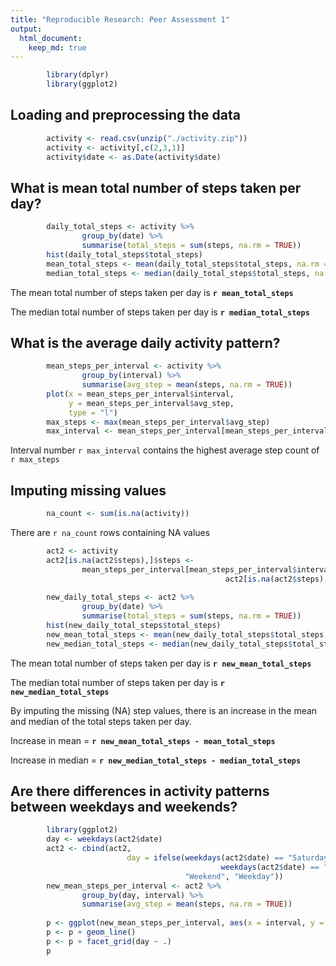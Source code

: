 ```yaml
---
title: "Reproducible Research: Peer Assessment 1"
output: 
  html_document:
    keep_md: true
---
```

```r
        library(dplyr)
        library(ggplot2)
```

## Loading and preprocessing the data

```r
        activity <- read.csv(unzip("./activity.zip"))
        activity <- activity[,c(2,3,1)]
        activity$date <- as.Date(activity$date)
```


## What is mean total number of steps taken per day?

```r
        daily_total_steps <- activity %>% 
                group_by(date) %>% 
                summarise(total_steps = sum(steps, na.rm = TRUE))
        hist(daily_total_steps$total_steps)
        mean_total_steps <- mean(daily_total_steps$total_steps, na.rm = TRUE)
        median_total_steps <- median(daily_total_steps$total_steps, na.rm = TRUE)
```
The mean total number of steps taken per day is **`r mean_total_steps`**

The median total number of steps taken per day is **`r median_total_steps`**


## What is the average daily activity pattern?

```r
        mean_steps_per_interval <- activity %>% 
                group_by(interval) %>% 
                summarise(avg_step = mean(steps, na.rm = TRUE))
        plot(x = mean_steps_per_interval$interval, 
             y = mean_steps_per_interval$avg_step, 
             type = "l")
        max_steps <- max(mean_steps_per_interval$avg_step)
        max_interval <- mean_steps_per_interval[mean_steps_per_interval$avg_step == max_steps,]$interval
```


Interval number `r max_interval` contains the highest average step count of `r max_steps`


## Imputing missing values

```r
        na_count <- sum(is.na(activity))
```

There are `r na_count` rows containing NA values

```r
        act2 <- activity
        act2[is.na(act2$steps),]$steps <-
                mean_steps_per_interval[mean_steps_per_interval$interval == 
                                                act2[is.na(act2$steps),]$interval,]$avg_step
        
        new_daily_total_steps <- act2 %>% 
                group_by(date) %>% 
                summarise(total_steps = sum(steps, na.rm = TRUE))
        hist(new_daily_total_steps$total_steps)
        new_mean_total_steps <- mean(new_daily_total_steps$total_steps, na.rm = TRUE)
        new_median_total_steps <- median(new_daily_total_steps$total_steps, na.rm = TRUE)
```

The mean total number of steps taken per day is **`r new_mean_total_steps`**

The median total number of steps taken per day is **`r new_median_total_steps`**

By imputing the missing (NA) step values, there is an increase in the mean and median of the total steps taken per day.

Increase in mean = **`r new_mean_total_steps - mean_total_steps`**

Increase in median = **`r new_median_total_steps - median_total_steps`**


## Are there differences in activity patterns between weekdays and weekends?

```r
        library(ggplot2)
        day <- weekdays(act2$date)
        act2 <- cbind(act2, 
                          day = ifelse(weekdays(act2$date) == "Saturday" |
                                               weekdays(act2$date) == "Sunday",
                                       "Weekend", "Weekday"))
        new_mean_steps_per_interval <- act2 %>% 
                group_by(day, interval) %>% 
                summarise(avg_step = mean(steps, na.rm = TRUE))
        
        p <- ggplot(new_mean_steps_per_interval, aes(x = interval, y = avg_step))
        p <- p + geom_line()
        p <- p + facet_grid(day ~ .)
        p
```